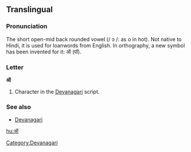==Translingual==

===Pronunciation===
The short open-mid back rounded vowel (/ ɔ /: as o in hot). Not native to Hindi, it is used for loanwords from English. In orthography, a new symbol has been invented for it: ऑ (पॉ). 

===Letter===
'''ऑ'''

# Character in the [[Devanagari]] script.

===See also===
* [[w:Devanagari|Devanagari]]

[[Category:Devanagari]]

[[hu:ऑ]]